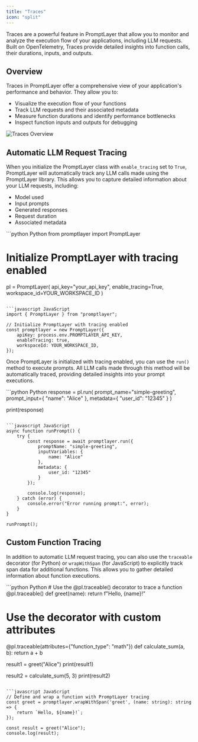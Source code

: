```yaml
---
title: "Traces"
icon: "split"
---
```


Traces are a powerful feature in PromptLayer that allow you to monitor and analyze the execution flow of your applications, including LLM requests. Built on OpenTelemetry, Traces provide detailed insights into function calls, their durations, inputs, and outputs.

## Overview

Traces in PromptLayer offer a comprehensive view of your application's performance and behavior. They allow you to:

- Visualize the execution flow of your functions
- Track LLM requests and their associated metadata
- Measure function durations and identify performance bottlenecks
- Inspect function inputs and outputs for debugging

![Traces Overview](/images/traces/trace-details.png)

## Automatic LLM Request Tracing

When you initialize the PromptLayer class with `enable_tracing` set to `True`, PromptLayer will automatically track any LLM calls made using the PromptLayer library. This allows you to capture detailed information about your LLM requests, including:

- Model used
- Input prompts
- Generated responses
- Request duration
- Associated metadata

<CodeGroup>
```python Python
from promptlayer import PromptLayer

# Initialize PromptLayer with tracing enabled
pl = PromptLayer(
    api_key="your_api_key",
    enable_tracing=True,
    workspace_id=YOUR_WORKSPACE_ID
)
```

```javascript JavaScript
import { PromptLayer } from "promptlayer";

// Initialize PromptLayer with tracing enabled
const promptlayer = new PromptLayer({
    apiKey: process.env.PROMPTLAYER_API_KEY,
    enableTracing: true,
    workspaceId: YOUR_WORKSPACE_ID,
});
```
</CodeGroup>

Once PromptLayer is initialized with tracing enabled, you can use the `run()` method to execute prompts. All LLM calls made through this method will be automatically traced, providing detailed insights into your prompt executions.

<CodeGroup>
```python Python
response = pl.run(
    prompt_name="simple-greeting",
    prompt_input={
        "name": "Alice"
    },
    metadata={
        "user_id": "12345"
    }
)

print(response)
```

```javascript JavaScript
async function runPrompt() {
    try {
        const response = await promptlayer.run({
            promptName: "simple-greeting",
            inputVariables: {
                name: "Alice"
            },
            metadata: {
                user_id: "12345"
            }
        });

        console.log(response);
    } catch (error) {
        console.error("Error running prompt:", error);
    }
}

runPrompt();
```
</CodeGroup>

## Custom Function Tracing

In addition to automatic LLM request tracing, you can also use the `traceable` decorator (for Python) or `wrapWithSpan` (for JavaScript) to explicitly track span data for additional functions. This allows you to gather detailed information about function executions.

<CodeGroup>
```python Python
# Use the @pl.traceable() decorator to trace a function
@pl.traceable()
def greet(name):
    return f"Hello, {name}!"

# Use the decorator with custom attributes
@pl.traceable(attributes={"function_type": "math"})
def calculate_sum(a, b):
    return a + b

result1 = greet("Alice")
print(result1)

result2 = calculate_sum(5, 3)
print(result2)
```

```javascript JavaScript
// Define and wrap a function with PromptLayer tracing
const greet = promptlayer.wrapWithSpan('greet', (name: string): string => {
    return `Hello, ${name}!`;
});

const result = greet("Alice");
console.log(result);
```
</CodeGroup>
